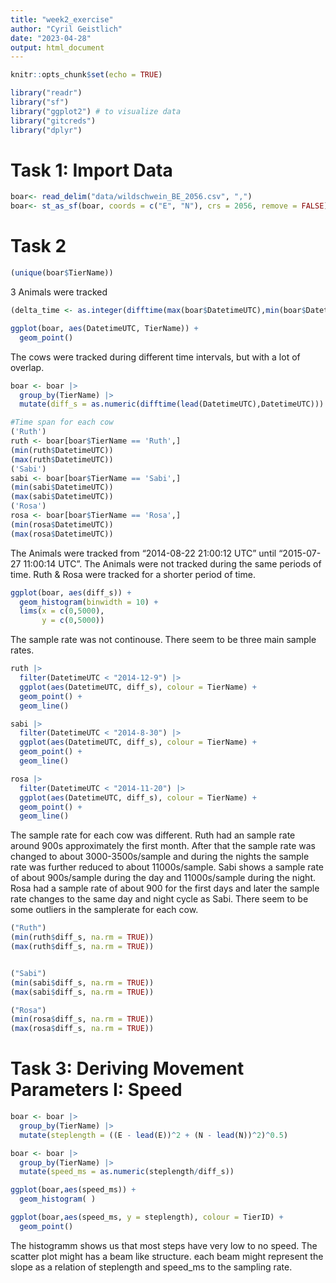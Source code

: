 ```yaml
---
title: "week2_exercise"
author: "Cyril Geistlich"
date: "2023-04-28"
output: html_document
---
```


```r
knitr::opts_chunk$set(echo = TRUE)
```


```r
library("readr") 
library("sf") 
library("ggplot2") # to visualize data
library("gitcreds")
library("dplyr")
```
# Task 1: Import Data

```r

boar<- read_delim("data/wildschwein_BE_2056.csv", ",")
boar<- st_as_sf(boar, coords = c("E", "N"), crs = 2056, remove = FALSE)
```
# Task 2
```r
(unique(boar$TierName))
```
3 Animals were tracked

```r
(delta_time <- as.integer(difftime(max(boar$DatetimeUTC),min(boar$DatetimeUTC),units = 'secs')))
```
```r
ggplot(boar, aes(DatetimeUTC, TierName)) +
  geom_point()
```
The cows were tracked during different time intervals, but with a lot of overlap. 

```r
boar <- boar |>
  group_by(TierName) |>
  mutate(diff_s = as.numeric(difftime(lead(DatetimeUTC),DatetimeUTC)))

#Time span for each cow
('Ruth')
ruth <- boar[boar$TierName == 'Ruth',]
(min(ruth$DatetimeUTC))
(max(ruth$DatetimeUTC))
('Sabi')
sabi <- boar[boar$TierName == 'Sabi',]
(min(sabi$DatetimeUTC))
(max(sabi$DatetimeUTC))
('Rosa')
rosa <- boar[boar$TierName == 'Rosa',]
(min(rosa$DatetimeUTC))
(max(rosa$DatetimeUTC))
```
The Animals were tracked from "2014-08-22 21:00:12 UTC" until "2015-07-27 11:00:14 UTC". 
The Animals were not tracked during the same periods of time. Ruth & Rosa were tracked for a shorter period of time. 

```r
ggplot(boar, aes(diff_s)) + 
  geom_histogram(binwidth = 10) + 
  lims(x = c(0,5000),
       y = c(0,5000))

```
The sample rate was not continouse. There seem to be three main sample rates. 

```r
ruth |>
  filter(DatetimeUTC < "2014-12-9") |>
  ggplot(aes(DatetimeUTC, diff_s), colour = TierName) +
  geom_point() +
  geom_line()

sabi |>
  filter(DatetimeUTC < "2014-8-30") |>
  ggplot(aes(DatetimeUTC, diff_s), colour = TierName) +
  geom_point() +
  geom_line()

rosa |>
  filter(DatetimeUTC < "2014-11-20") |>
  ggplot(aes(DatetimeUTC, diff_s), colour = TierName) +
  geom_point() +
  geom_line()
```
The sample rate for each cow was different. 
Ruth had an sample rate around 900s approximately the first month. After that the sample rate was changed to about 3000-3500s/sample and during the nights the sample rate was further reduced to about 11000s/sample. 
Sabi shows a sample rate of about 900s/sample during the day and 11000s/sample during the night.
Rosa had a sample rate of about 900 for the first days and later the sample rate changes to the same day and night cycle as Sabi. 
There seem to be some outliers in the samplerate for each cow. 

```r

("Ruth")
(min(ruth$diff_s, na.rm = TRUE))
(max(ruth$diff_s, na.rm = TRUE))


("Sabi")
(min(sabi$diff_s, na.rm = TRUE))
(max(sabi$diff_s, na.rm = TRUE))

("Rosa")
(min(rosa$diff_s, na.rm = TRUE))
(max(rosa$diff_s, na.rm = TRUE))

```
# Task 3: Deriving Movement Parameters I: Speed

```r
boar <- boar |> 
  group_by(TierName) |>
  mutate(steplength = ((E - lead(E))^2 + (N - lead(N))^2)^0.5)
```


```r
boar <- boar |> 
  group_by(TierName) |>
  mutate(speed_ms = as.numeric(steplength/diff_s))
```

```r
ggplot(boar,aes(speed_ms)) +
  geom_histogram( )

ggplot(boar,aes(speed_ms, y = steplength), colour = TierID) +
  geom_point()
```
The histogramm shows us that most steps have very low to no speed. 
The scatter plot might has a beam like structure. each beam might represent the slope as a relation of steplength and speed_ms to the sampling rate. 

